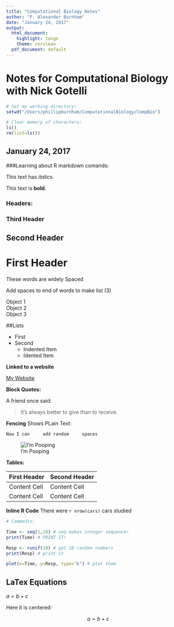 ```yaml
---
title: "Computational Biology Notes"
author: "P. Alexander Burnham"
date: "January 24, 2017"
output:
  html_document:
    highlight: tango
    theme: cerulean
  pdf_document: default
---
```


# Notes for Computational Biology with Nick Gotelli

```r
# Set my working directory:
setwd("/Users/phillipburnham/ComputationalBiology/CompBio")

# Clear memory of characters:
ls()
rm(list=ls())
```

## January 24, 2017

###Learning about R markdown comands:

This text has *italics*.

This text is **bold**.

### Headers:


### Third Header

## Second Header

# First Header

These     words     are widely      Spaced

Add spaces to end of words to make list (3)

Object 1   
Object 2   
Object 3   

##Lists

- First
- Second
    + Indented Item
    + Idented Item

**Linked to a website**

[My Website](https://alexburn17.github.io/CompBio/)

**Block Quotes:**

A friend once said:

> It's always better to give 
> than to receive.


**Fencing** Shows PLain Text:

```
Now I can     add random     spaces
```

![I'm Pooping](ImPooping.png)


**Tables:**

First Header  | Second Header
------------- | -------------
Content Cell  | Content Cell
Content Cell  | Content Cell


**Inline R Code**
There were `r nrow(cars)` cars studied

```r
# Comments:

Time <- seq(1,10) # seq makes integer sequence!
print(Time) # PRINT IT!

Resp <- runif(10) # get 10 random numbers
print(Resp) # print it

plot(x=Time, y=Resp, type="b") # plot them
```

## LaTex Equations

$a = b + c$

Here it is centered:

$$a = b + c$$


